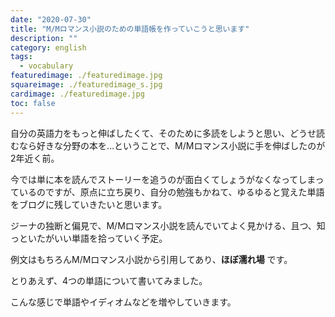```yaml
---
date: "2020-07-30"
title: "M/Mロマンス小説のための単語帳を作っていこうと思います"
description: ""
category: english
tags:
  - vocabulary
featuredimage: ./featuredimage.jpg
squareimage: ./featuredimage_s.jpg
cardimage: ./featuredimage.jpg
toc: false
---
```



自分の英語力をもっと伸ばしたくて、そのために多読をしようと思い、どうせ読むなら好きな分野の本を…ということで、M/Mロマンス小説に手を伸ばしたのが2年近く前。

今では単に本を読んでストーリーを追うのが面白くてしょうがなくなってしまっているのですが、原点に立ち戻り、自分の勉強もかねて、ゆるゆると覚えた単語をブログに残していきたいと思います。

ジーナの独断と偏見で、M/Mロマンス小説を読んでいてよく見かける、且つ、知っといたがいい単語を拾っていく予定。

例文はもちろんM/Mロマンス小説から引用してあり、__ほぼ濡れ場__ です。

とりあえず、4つの単語について書いてみました。

<InternalLink slug="/vocabulary/lube/" />

<InternalLink slug="/vocabulary/broad/" />

<InternalLink slug="/vocabulary/draw/" />

<InternalLink slug="/vocabulary/expertise/" />

<InternalLink slug="/vocabulary/back-into/" />

こんな感じで単語やイディオムなどを増やしていきます。
